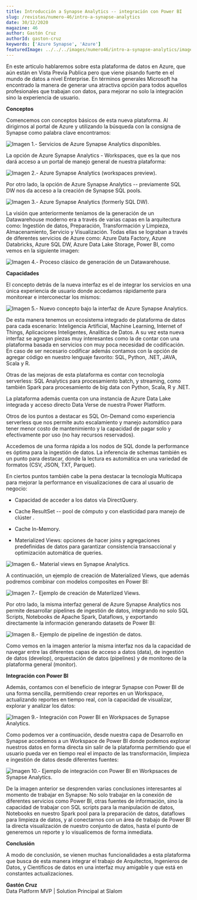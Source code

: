 ```yaml
---
title: Introducción a Synapse Analytics -- integración con Power BI
slug: /revistas/numero-46/intro-a-synapse-analytics
date: 30/12/2020
magazine: 46
author: Gastón Cruz
authorId: gaston-cruz
keywords: ['Azure Synapse', 'Azure']
featuredImage: ../../../images/numero46/intro-a-synapse-analytics/image1.jpg
---
```






En este articulo hablaremos sobre esta plataforma de datos en Azure, que
aún están en Vista Previa Publica pero que viene pisando fuerte en el
mundo de datos a nivel Enterprise. En términos generales Microsoft ha
encontrado la manera de generar una atractiva opción para todos aquellos
profesionales que trabajan con datos, para mejorar no solo la
integración sino la experiencia de usuario.

**Conceptos**

Comencemos con conceptos básicos de esta nueva plataforma. Al dirigirnos
al portal de Azure y utilizando la búsqueda con la consigna de Synapse
como palabra clave encontramos:

![**Imagen 1.- Servicios de Azure Synapse Analytics disponibles.**](../../../images/numero46/intro-a-synapse-analytics/image1.jpg)

La opción de Azure Synapse Analytics - Workspaces, que es la que nos
dará acceso a un portal de manejo general de nuestra plataforma:

![**Imagen 2.- Azure Synapse Analytics (workspaces preview).**](../../../images/numero46/intro-a-synapse-analytics/image2.jpg)


Por otro lado, la opción de Azure Synapse Analytics -- previamente SQL
DW nos da acceso a la creación de Synapse SQL pools.

![**Imagen 3.- Azure Synapse Analytics (formerly SQL DW).**](../../../images/numero46/intro-a-synapse-analytics/image3.jpeg)


La visión que anteriormente teníamos de la generación de un
Datawarehouse moderno era a través de varias capas en la arquitectura
como: Ingestión de datos, Preparación, Transformación y Limpieza,
Almacenamiento, Servicio y Visualización. Todas ellas se lograban a
través de diferentes servicios de Azure como: Azure Data Factory, Azure
Databricks, Azure SQL DW, Azure Data Lake Storage, Power BI, como vemos
en la siguiente imagen:

![**Imagen 4.- Proceso clásico de generación de un Datawarehouse.**](../../../images/numero46/intro-a-synapse-analytics/image4.jpg)


**Capacidades**

El concepto detrás de la nueva interfaz es el de integrar los servicios
en una única experiencia de usuario donde accedamos rápidamente para
monitorear e interconectar los mismos:

![**Imagen 5.- Nuevo concepto bajo la interfaz de Azure Synapse Analytics.**](../../../images/numero46/intro-a-synapse-analytics/image5.jpg)

De esta manera tenemos un ecosistema integrado de plataforma de datos
para cada escenario: Inteligencia Artificial, Machine Learning, Internet
of Things, Aplicaciones Inteligentes, Analítica de Datos. A su vez esta
nueva interfaz se agregan piezas muy interesantes como la de contar con
una plataforma basada en servicios con muy poca necesidad de
codificación. En caso de ser necesario codificar además contamos con la
opción de agregar código en nuestro lenguaje favorito: SQL, Python,
.NET, JAVA, Scala y R.

Otras de las mejoras de esta plataforma es contar con tecnología
serverless: SQL Analytics para procesamiento batch, y streaming, como
también Spark para procesamiento de big data con Python, Scala, R y
.NET.

La plataforma además cuenta con una instancia de Azure Data Lake
integrada y acceso directo Data Verse de nuestra Power Platform.

Otros de los puntos a destacar es SQL On-Demand como experiencia
serverless que nos permite auto escalamiento y manejo automático para
tener menor costo de mantenimiento y la capacidad de pagar solo y
efectivamente por uso (no hay recursos reservados).

Accedemos de una forma rápida a los nodos de SQL donde la performance es
óptima para la ingestión de datos. La inferencia de schemas también es
un punto para destacar, donde la lectura es automática en una variedad
de formatos (CSV, JSON, TXT, Parquet).

En ciertos puntos también cabe la pena destacar la tecnología Multicapa
para mejorar la performance en visualizaciones de cara al usuario de
negocio:

-   Capacidad de acceder a los datos vía DirectQuery.

-   Cache ResultSet -- pool de cómputo y con elasticidad para manejo de
    clúster .

-   Cache In-Memory.

-   Materialized Views: opciones de hacer joins y agregaciones
    predefinidas de datos para garantizar consistencia transaccional y
    optimización automática de queries.

![**Imagen 6.- Material views en Synapse Analytics.**](../../../images/numero46/intro-a-synapse-analytics/image6.jpg)


A continuación, un ejemplo de creación de Materialized Views, que además
podremos combinar con modelos composites en Power BI:

![**Imagen 7.- Ejemplo de creación de Materlized Views.**](../../../images/numero46/intro-a-synapse-analytics/image7.jpeg)


Por otro lado, la misma interfaz general de Azure Synapse Analytics nos
permite desarrollar pipelines de ingestión de datos, integrando no solo
SQL Scripts, Notebooks de Apache Spark, Dataflows, y exportando
directamente la información generando datasets de Power BI:

![**Imagen 8.- Ejemplo de pipeline de ingestión de datos.**](../../../images/numero46/intro-a-synapse-analytics/image8.jpg)

Como vemos en la imagen anterior la misma interfaz nos da la capacidad
de navegar entre las diferentes capas de acceso a datos (data), de
ingestión de datos (develop), orquestación de datos (pipelines) y de
monitoreo de la plataforma general (monitor).

**Integración con Power BI**

Además, contamos con el beneficio de integrar Synapse con Power BI de
una forma sencilla, permitiendo crear reportes en un Workspace,
actualizando reportes en tiempo real, con la capacidad de visualizar,
explorar y analizar los datos:

![**Imagen 9.- Integración con Power BI en Workpsaces de Synapse Analytics.**](../../../images/numero46/intro-a-synapse-analytics/image9.png)

Como podemos ver a continuación, desde nuestra capa de Desarrollo en
Synapse accedemos a un Workspace de Power BI donde podemos explorar
nuestros datos en forma directa sin salir de la plataforma permitiendo
que el usuario pueda ver en tiempo real el impacto de las
transformación, limpieza e ingestión de datos desde diferentes fuentes:

![**Imagen 10.- Ejemplo de integración con Power BI en Workpsaces de Synapse Analytics.**](../../../images/numero46/intro-a-synapse-analytics/image10.png)

De la imagen anterior se desprenden varias conclusiones interesantes al
momento de trabajar en Synapse: No solo trabajar en la conexión de
diferentes servicios como Power BI, otras fuentes de información, sino
la capacidad de trabajar con SQL scripts para la manipulación de datos,
Notebooks en nuestro Spark pool para la preparación de datos, dataflows
para limpieza de datos, y al conectarnos con un área de trabajo de Power
BI la directa visualización de nuestro conjunto de datos, hasta el punto
de generemos un reporte y lo visualicemos de forma inmediata.

**Conclusión**

A modo de conclusión, se vienen muchas funcionalidades a esta plataforma
que busca de esta manera integrar el trabajo de Arquitectos, Ingenieros
de Datos, y Científicos de datos en una interfaz muy amigable y que está
en constantes actualizaciones.

**Gastón Cruz** <br />
Data Platform MVP | Solution Principal at Slalom 
 
